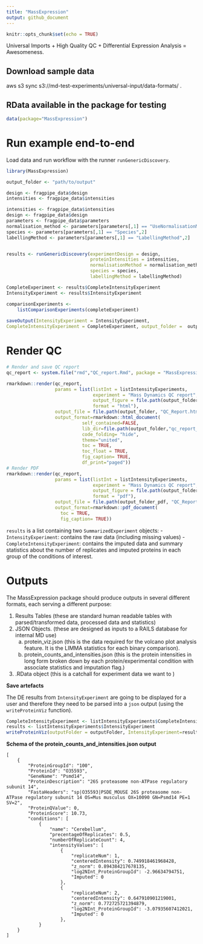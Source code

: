 ```yaml
---
title: "MassExpression"
output: github_document
---
```


```r
knitr::opts_chunk$set(echo = TRUE)
```

Universal Imports + High Quality QC + Differential Expression Analysis = Awesomeness. 

## Download sample data

aws s3 sync s3://md-test-experiments/universal-input/data-formats/ . 

## RData available in the package for testing 

```r
data(package="MassExpression")
```

# Run example end-to-end

Load data and run workflow with the runner `runGenericDiscovery`.

```r
library(MassExpression)

output_folder <- "path/to/output"

design <- fragpipe_data$design
intensities <- fragpipe_data$intensities

intensities <- fragpipe_data$intensities
design <- fragpipe_data$design
parameters <- fragpipe_data$parameters
normalisation_method <- parameters[parameters[,1] == "UseNormalisationMethod",2]
species <- parameters[parameters[,1] == "Species",2]
labellingMethod <- parameters[parameters[,1] == "LabellingMethod",2]


results <- runGenericDiscovery(experimentDesign = design, 
                               proteinIntensities = intensities, 
                               normalisationMethod = normalisation_method, 
                               species = species, 
                               labellingMethod = labellingMethod)

CompleteExperiment <- results$CompleteIntensityExperiment
IntensityExperiment <- results$IntensityExperiment

comparisonExperiments <- 
    listComparisonExperiments(completeExperiment)
  
saveOutput(IntensityExperiment = IntensityExperiment, 
CompleteIntensityExperiment = CompleteExperiment, output_folder =  output_folder)
```

# Render QC

```r
# Render and save QC report 
qc_report <- system.file("rmd","QC_report.Rmd", package = "MassExpression")

rmarkdown::render(qc_report,
                  params = list(listInt = listIntensityExperiments,
                                experiment = "Mass Dynamics QC report",
                                output_figure = file.path(output_folder, "figure_html/"),
                                format = "html"),
                  output_file = file.path(output_folder, "QC_Report.html"),
                  output_format=rmarkdown::html_document(
                            self_contained=FALSE,
                            lib_dir=file.path(output_folder,"qc_report_files"),
                            code_folding= "hide",
                            theme="united",
                            toc = TRUE,
                            toc_float = TRUE,
                            fig_caption= TRUE,
                            df_print="paged"))
# Render PDF
rmarkdown::render(qc_report,
                  params = list(listInt = listIntensityExperiments,
                                experiment = "Mass Dynamics QC report",
                                output_figure = file.path(output_folder_pdf, "figure_pdf/"),
                                format = "pdf"),
                  output_file = file.path(output_folder_pdf, "QC_Report.pdf"),
                  output_format=rmarkdown::pdf_document(
                    toc = TRUE,
                    fig_caption= TRUE))
```


`results` is a list containing two `SummarizedExperiment` objects:
  - `IntensityExperiment`: contains the raw data (including missing values)
  - `CompleteIntensityExperiment`: contains the imputed data and summary statistics about the number of replicates and imputed proteins in each group of the conditions of interest. 


# Outputs

The MassExpression package should produce outputs in several different formats, each serving a different purpose:

1. Results Tables (these are standard human readable tables with parsed/transformed data, processed data and statistics)
2. JSON Objects. (these are designed as inputs to a RAILS database for internal MD use)
    a. protein_viz.json (this is the data required for the volcano plot analysis feature. It is the LIMMA statistics for each binary comparison).
    b. protein_counts_and_intensities.json (this is the protein intensities in long form broken down by each protein/experimental condition with associate statistics and imputation flag.)
3. .RData object (this is a catchall for experiment data we want to )

**Save artefacts**

The DE results from `IntensityExperiment` are going to be displayed for a user and therefore they need to be parsed into a `json` output (using the `writeProteinViz` function).  

```r
CompleteIntensityExperiment <- listIntensityExperiments$CompleteIntensityExperiment
results <- listIntensityExperiments$IntensityExperiment
writeProteinViz(outputFolder = outputFolder, IntensityExperiment=results$IntensityExperiment)
```

**Schema of the protein_counts_and_intensities.json output**

```
[
	{
		"ProteinGroupId": "100",
		"ProteinId": "O35593",
		"GeneName": "Psmd14",
		"ProteinDescription": "26S proteasome non-ATPase regulatory subunit 14",
		"FastaHeaders": "sp|O35593|PSDE_MOUSE 26S proteasome non-ATPase regulatory subunit 14 OS=Mus musculus OX=10090 GN=Psmd14 PE=1 SV=2",
		"ProteinQValue": 0,
		"ProteinScore": 10.73,
		"conditions": [
			{
				"name": "Cerebellum",
				"precentageOfReplicates": 0.5,
				"numberOfReplicateCount": 4,
				"intensityValues": [
					{
						"replicateNum": 1,
						"centeredIntensity": 0.749918461968428,
						"z_norm": 0.894384217678135,
						"log2NInt_ProteinGroupId": -2.96634794751,
						"Imputed": 0
					},
					{
						"replicateNum": 2,
						"centeredIntensity": 0.647910901219001,
						"z_norm": 0.772725721394879,
						"log2NInt_ProteinGroupId": -3.07935607412021,
						"Imputed": 0
					},
			}
	}
]

```